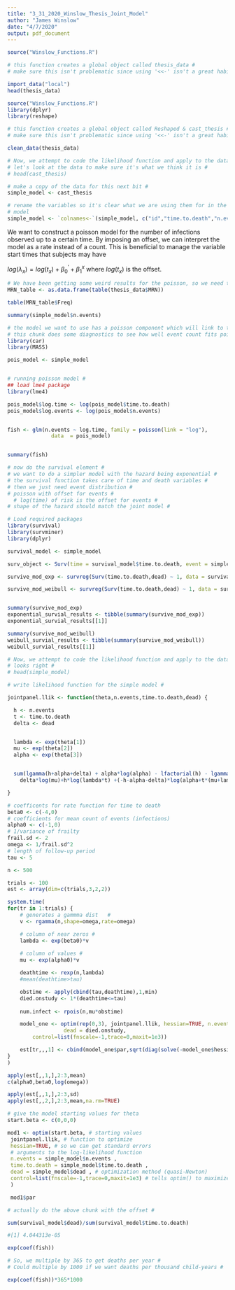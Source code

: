 ---
title: "3_31_2020_Winslow_Thesis_Joint_Model"
author: "James Winslow"
date: "4/7/2020"
output: pdf_document
---
```{r Import_Data}
source("Winslow_Functions.R")

# this function creates a global object called thesis_data #
# make sure this isn't problematic since using '<<-' isn't a great habit #

import_data("local")
head(thesis_data)

```

```{r}
source("Winslow_Functions.R")
library(dplyr)
library(reshape)

# this function creates a global object called Reshaped & cast_thesis #
# make sure this isn't problematic since using '<<-' isn't a great habit #

clean_data(thesis_data)
```


```{r}
# Now, we attempt to code the likelihood function and apply to the data
# let's look at the data to make sure it's what we think it is #
# head(cast_thesis)

# make a copy of the data for this next bit #
simple_model <- cast_thesis

# rename the variables so it's clear what we are using them for in the simple
# model
simple_model <- `colnames<-`(simple_model, c("id","time.to.death","n.events","dead"))
```
We want to construct a poisson model for the number of infections observed up to a certain time. By imposing an offset, we can interpret the model as a rate instead of a count. This is beneficial to manage the variable start times that subjects may have  

$log(\lambda_{x}) = log(t_{x}) + \beta^{'}_{0} + \beta^{x}_{1}$ \newline
where $log(t_{x})$ is the offset.

```{r}
# We have been getting some weird results for the poisson, so we need to look at # what is going on
MRN_table <- as.data.frame(table(thesis_data$MRN))

table(MRN_table$Freq)

summary(simple_model$n.events)
```

```{r}

# the model we want to use has a poisson component which will link to the survival model via the fraily (random effect) #
# this chunk does some diagnostics to see how well event count fits pois dist #
library(car)
library(MASS)

pois_model <- simple_model


# running poisson model #
## load lme4 package
library(lme4)

pois_model$log.time <- log(pois_model$time.to.death)
pois_model$log.events <- log(pois_model$n.events)


fish <- glm(n.events ~ log.time, family = poisson(link = "log"),
              data  = pois_model)


summary(fish)
```



```{r}
# now do the survival element #
# we want to do a simpler model with the hazard being exponential #
# the survival function takes care of time and death variables #
# then we just need event distribution #
# poisson with offset for events #
  # log(time) of risk is the offset for events #
# shape of the hazard should match the joint model #

# Load required packages
library(survival)
library(survminer)
library(dplyr)

survival_model <- simple_model

surv_object <- Surv(time = survival_model$time.to.death, event = simple_model$dead)

survive_mod_exp <- survreg(Surv(time.to.death,dead) ~ 1, data = survival_model, dist="exponential", x = TRUE)

survive_mod_weibull <- survreg(Surv(time.to.death,dead) ~ 1, data = survival_model, dist="weibull", x = TRUE)


summary(survive_mod_exp)
exponential_survial_results <- tibble(summary(survive_mod_exp))
exponential_survial_results[[1]]

summary(survive_mod_weibull)
weibull_survial_results <- tibble(summary(survive_mod_weibull))
weibull_survial_results[[1]]
```

```{r}
# Now, we attempt to code the likelihood function and apply to the data
# looks right #
# head(simple_model)

# write likelihood function for the simple model #

jointpanel.llik <- function(theta,n.events,time.to.death,dead) {

  h <- n.events
  t <- time.to.death
  delta <- dead


  lambda <- exp(theta[1])
  mu <- exp(theta[2])
  alpha <- exp(theta[3])


  sum(lgamma(h+alpha+delta) + alpha*log(alpha) - lfactorial(h) - lgamma(alpha) +
    delta*log(mu)+h*log(lambda*t) +(-h-alpha-delta)*log(alpha+t*(mu+lambda)))

}

# coefficents for rate function for time to death
beta0 <- c(-4,0)
# coefficients for mean count of events (infections)
alpha0 <- c(-1,0)
# 1/variance of frailty
frail.sd <- 2
omega <- 1/frail.sd^2
# length of follow-up period
tau <- 5

n <- 500

trials <- 100
est <- array(dim=c(trials,3,2,2))

system.time(
for(tr in 1:trials) {
	# generates a gammma dist   # 
	v <- rgamma(n,shape=omega,rate=omega)

	# column of near zeros #
	lambda <- exp(beta0)*v
	
	# column of values # 
	mu <- exp(alpha0)*v

	deathtime <- rexp(n,lambda)
	#mean(deathtime>tau)

	obstime <- apply(cbind(tau,deathtime),1,min)
	died.onstudy <- 1*(deathtime<=tau) 
	
	num.infect <- rpois(n,mu*obstime)

	model_one <- optim(rep(0,3), jointpanel.llik, hessian=TRUE, n.events = num.infect, time.to.death = obstime,
	              dead = died.onstudy,
		control=list(fnscale=-1,trace=0,maxit=1e3))

	est[tr,,,1] <- cbind(model_one$par,sqrt(diag(solve(-model_one$hessian))))
}
)

apply(est[,,1,],2:3,mean)
c(alpha0,beta0,log(omega))

apply(est[,,1,],2:3,sd)
apply(est[,,2,],2:3,mean,na.rm=TRUE)
```

 
```{r}
# give the model starting values for theta
start.beta <- c(0,0,0)

mod1 <- optim(start.beta, # starting values
 jointpanel.llik, # function to optimize
 hessian=TRUE, # so we can get standard errors
 # arguments to the log-likelihood function
 n.events = simple_model$n.events ,
 time.to.death = simple_model$time.to.death ,
 dead = simple_model$dead , # optimization method (quasi-Newton)
 control=list(fnscale=-1,trace=0,maxit=1e3) # tells optim() to maximize instead of minimize
 )

 mod1$par

```


```{r}
# actually do the above chunk with the offset #

sum(survival_model$dead)/sum(survival_model$time.to.death)

#[1] 4.044313e-05

exp(coef(fish))

# So, we multiple by 365 to get deaths per year #
# Could multiple by 1000 if we want deaths per thousand child-years #

exp(coef(fish))*365*1000
```
